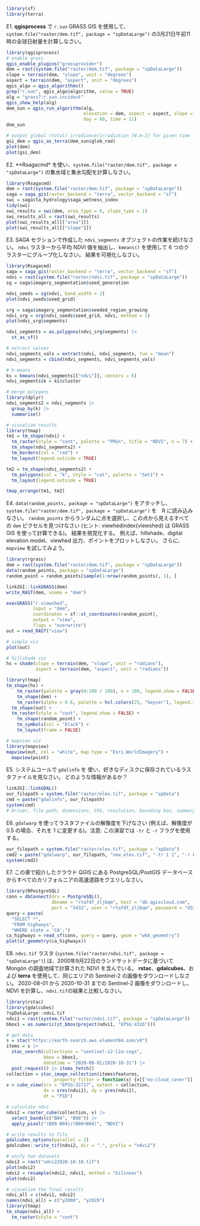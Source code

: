 ```r
library(sf)
library(terra)
```

<!-- qgisprocess 1-3 -->
E1. **qgisprocess** で `r.sun` GRASS GIS を使用して、`system.file("raster/dem.tif", package = "spDataLarge")` の3月21日午前11時の全球日射量を計算しなさい。

```r
library(qgisprocess)
# enable grass
qgis_enable_plugins("grassprovider")
dem = rast(system.file("raster/dem.tif", package = "spDataLarge"))
slope = terrain(dem, "slope", unit = "degrees")
aspect = terrain(dem, "aspect", unit = "degrees")
qgis_algo = qgis_algorithms()
grep("r.sun", qgis_algo$algorithm, value = TRUE)
alg = "grass7:r.sun.incidout"
qgis_show_help(alg)
dem_sun = qgis_run_algorithm(alg,
                             elevation = dem, aspect = aspect, slope = slope,
                             day = 80, time = 11)
dem_sun

# output global (total) irradiance/irradiation [W.m-2] for given time
gsi_dem = qgis_as_terra(dem_sun$glob_rad)
plot(dem)
plot(gsi_dem)
```

<!-- sagagis 1 -->
E2. **Rsagacmd* を使い、`system.file("raster/dem.tif", package = "spDataLarge")` の集水域と集水勾配を計算しなさい。\index{しゅうすいいき@集水域}

```r
library(Rsagacmd)
dem = rast(system.file("raster/dem.tif", package = "spDataLarge"))
saga = saga_gis(raster_backend = "terra", vector_backend = "sf")
swi = saga$ta_hydrology$saga_wetness_index
tidy(swi)
swi_results = swi(dem, area_type = 0, slope_type = 1)
swi_results_all = rast(swi_results)
plot(swi_results_all[["area"]])
plot(swi_results_all[["slope"]])
```

E3. SAGA セクションで作成した `ndvi_segments` オブジェクトの作業を続けなさい。
`ndvi` ラスターから平均 NDVI 値を抽出し、`kmeans()` を使用して 6 つのクラスターにグループ化しなさい。
結果を可視化しなさい。

```r
library(Rsagacmd)
saga = saga_gis(raster_backend = "terra", vector_backend = "sf")
ndvi = rast(system.file("raster/ndvi.tif", package = "spDataLarge"))
sg = saga$imagery_segmentation$seed_generation

ndvi_seeds = sg(ndvi, band_width = 2)
plot(ndvi_seeds$seed_grid)

srg = saga$imagery_segmentation$seeded_region_growing
ndvi_srg = srg(ndvi_seeds$seed_grid, ndvi, method = 1)
plot(ndvi_srg$segments)

ndvi_segments = as.polygons(ndvi_srg$segments) |> 
  st_as_sf()

# extract values
ndvi_segments_vals = extract(ndvi, ndvi_segments, fun = "mean")
ndvi_segments = cbind(ndvi_segments, ndvi_segments_vals)

# k-means
ks = kmeans(ndvi_segments[["ndvi"]], centers = 6)
ndvi_segments$k = ks$cluster

# merge polygons
library(dplyr)
ndvi_segments2 = ndvi_segments |> 
  group_by(k) |> 
  summarise()

# visualize results
library(tmap)
tm1 = tm_shape(ndvi) +
  tm_raster(style = "cont", palette = "PRGn", title = "NDVI", n = 7) + 
  tm_shape(ndvi_segments2) +
  tm_borders(col = "red") +
  tm_layout(legend.outside = TRUE)

tm2 = tm_shape(ndvi_segments2) +
  tm_polygons(col = "k", style = "cat", palette = "Set1") +
  tm_layout(legend.outside = TRUE)

tmap_arrange(tm1, tm2)
```

<!-- rgrass 1 -->
E4. `data(random_points, package = "spDataLarge")` をアタッチし、 `system.file("raster/dem.tif", package = "spDataLarge")` を　R に読み込みなさい。
`random_points` からランダムに点を選択し、この点から見えるすべての `dem` ピクセルを見つけなさい (ヒント: viewhedindex{viewshed} は GRASS GIS を使って計算できる)。
結果を視覚化する。
例えば、hillshade\index{hillshade}、digital elevation model\index{digital標高モデル}、viewhed\index{viewshed} 出力、ポイントをプロットしなさい。
さらに、`mapview` を試してみよう。

```r
library(rgrass)
dem = rast(system.file("raster/dem.tif", package = "spDataLarge"))
data(random_points, package = "spDataLarge")
random_point = random_points[sample(1:nrow(random_points), 1), ]

link2GI::linkGRASS(dem)
write_RAST(dem, vname = "dem")

execGRASS("r.viewshed",
          input = "dem", 
          coordinates = sf::st_coordinates(random_point),
          output = "view",
          flags = "overwrite")
out = read_RAST("view")

# simple viz
plot(out)

# hillshade viz
hs = shade(slope = terrain(dem, "slope", unit = "radians"), 
           aspect = terrain(dem, "aspect", unit = "radians"))

library(tmap)
tm_shape(hs) +
	tm_raster(palette = gray(0:100 / 100), n = 100, legend.show = FALSE) +
	tm_shape(dem) +
	tm_raster(alpha = 0.6, palette = hcl.colors(25, "Geyser"), legend.show = FALSE) +
  tm_shape(out) +
  tm_raster(style = "cont", legend.show = FALSE) +
	tm_shape(random_point) +
	tm_symbols(col = "black") +
	tm_layout(frame = FALSE)

# mapview viz
library(mapview)
mapview(out, col = "white", map.type = "Esri.WorldImagery") +
  mapview(point)
```

<!-- gdal 1-2 -->
E5. システムコールで `gdalinfo` を 使い、好きなディスクに保存されているラスタ\index{らすた@ラスタ}ファイルを見なさい。
どのような情報があるか？

```r
link2GI::linkGDAL()
our_filepath = system.file("raster/elev.tif", package = "spData")
cmd = paste("gdalinfo", our_filepath)
system(cmd)
# Driver, file path, dimensions, CRS, resolution, bounding box, summary statistics
```

E6. `gdalwarp` を使ってラスタファイルの解像度を下げなさい (例えば、解像度が 0.5 の場合、それを 1 に変更する)。注意: この演習では `-tr` と `-r` フラグを使用する。

```r
our_filepath = system.file("raster/elev.tif", package = "spData")
cmd2 = paste("gdalwarp", our_filepath, "new_elev.tif", "-tr 1 1", "-r bilinear")
system(cmd2)
```

<!-- postgis 1? -->
E7. この章で紹介したクラウド QGIS にある PostgreSQL/PostGIS\index{PostGIS} データベースからすべてのカリフォルニアの高速道路をクエリしなさい。

```r
library(RPostgreSQL)
conn = dbConnect(drv = PostgreSQL(), 
                 dbname = "rtafdf_zljbqm", host = "db.qgiscloud.com",
                 port = "5432", user = "rtafdf_zljbqm", password = "d3290ead")
query = paste(
  "SELECT *",
  "FROM highways",
  "WHERE state = 'CA';")
ca_highways = read_sf(conn, query = query, geom = "wkb_geometry")
plot(st_geometry(ca_highways))
```

<!-- stac+gdalcubes 1 -->
E8. `ndvi.tif` ラスタ (`system.file("raster/ndvi.tif", package = "spDataLarge")`) は、2000年9月22日のランドサットデータに基づいて Mongón の調査地域で計算された NDVI を含んでいる。
**rstac**、**gdalcubes**、および **terra** を使用して、同じエリアの Sentinel-2 の画像をダウンロードしなさい。
2020-08-01 から 2020-10-31 までの Sentinel-2 画像をダウンロードし、NDVI を計算し、`ndvi.tif`の結果と比較しなさい。

```r
library(rstac)
library(gdalcubes)
?spDataLarge::ndvi.tif
ndvi1 = rast(system.file("raster/ndvi.tif", package = "spDataLarge"))
bbox1 = as.numeric(st_bbox(project(ndvi1, "EPSG:4326")))

# get data
s = stac("https://earth-search.aws.element84.com/v0")
items = s |>
  stac_search(collections = "sentinel-s2-l2a-cogs",
              bbox = bbox1, 
              datetime = "2020-08-01/2020-10-31") |>
  post_request() |> items_fetch()
collection = stac_image_collection(items$features, 
                  property_filter = function(x) {x[["eo:cloud_cover"]] < 10})
v = cube_view(srs = "EPSG:32717", extent = collection,
              dx = xres(ndvi1), dy = yres(ndvi1),
              dt = "P1D")

# calculate ndvi
ndvi2 = raster_cube(collection, v) |>
  select_bands(c("B04", "B08")) |>
  apply_pixel("(B08-B04)/(B08+B04)", "NDVI")

# write results to file
gdalcubes_options(parallel = 2)
gdalcubes::write_tif(ndvi2, dir = ".", prefix = "ndvi2")

# unify two datasets
ndvi2 = rast("ndvi22020-10-10.tif")
plot(ndvi2)
ndvi2 = resample(ndvi2, ndvi1, method = "bilinear")
plot(ndvi2)

# vizualize the final results
ndvi_all = c(ndvi1, ndvi2)
names(ndvi_all) = c("y2000", "y2020")
library(tmap)
tm_shape(ndvi_all) +
  tm_raster(style = "cont")
```

